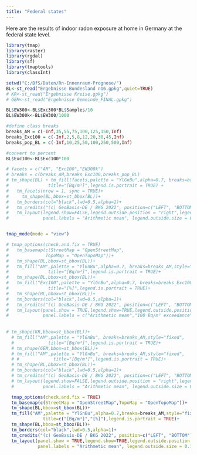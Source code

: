 ```yaml
---
title: "Federal states"
---
```


Here are the results of indoor radon exposure at home in Germany at the federal state level. 


```r
library(tmap)
library(raster)
library(rgdal)
library(sf)
library(tmaptools)
library(classInt)

setwd("C:/BfS/Daten/Rn-Innenraum-Prognose/")
BL<-st_read("Ergebnisse Bundesland n16.gpkg",quiet=TRUE)
# KR<-st_read("Ergebnisse Kreise.gpkg")
# GEM<-st_read("Ergebnisse Gemeinde_FINAL.gpkg")

BL$EW300<-BL$Exc300*BL$Samples/10
BL$EW300k<-BL$EW300/1000

#define class breaks
breaks_AM = c(-Inf,35,55,75,100,125,150,Inf)
breaks_Exc100 = c(-Inf,2,5,8,12,20,30,45,Inf)
breaks_pop_BL = c(-Inf,10,25,50,100,250,500,Inf)

#convert to percent
BL$Exc100<-BL$Exc100*100

# facets = c("AM", "Exc100","EW300k")
# breaks = c(breaks_AM,breaks_Exc100,breaks_pop_BL)
# tm_shape(BL) + tm_fill(facets,palette = "YlGnBu",alpha=0.7, breaks=breaks,style="fixed",
#               title="[Bq/m³]",legend.is.portrait = TRUE) + 
#   tm_facets(nrow = 1, sync = TRUE)+
#     tm_shape(BL,bbox=st_bbox(BL))+
#   tm_borders(col="black",lwd=0.5,alpha=1)+
#   tm_credits("(c) GeoBasis-DE / BKG 2022", position=c("LEFT", "BOTTOM"))+
#   tm_layout(legend.show=FALSE,legend.outside.position = "right",legend.outside = TRUE,
#             panel.labels = "Arithmetic mean", legend.outside.size = 0.1,panel.label.size = 1)


tmap_mode(mode = "view")

# tmap_options(check.and.fix = TRUE)
#   tm_basemap(c(StreetMap = "OpenStreetMap",
#              TopoMap = "OpenTopoMap"))+
#   tm_shape(BL,bbox=st_bbox(BL))+
#   tm_fill("AM",palette = "YlGnBu",alpha=0.7, breaks=breaks_AM,style="fixed",
#               title="[Bq/m³]",legend.is.portrait = TRUE)+
#   tm_shape(BL,bbox=st_bbox(BL))+
#   tm_fill("Exc100",palette = "YlGnBu",alpha=0.7, breaks=breaks_Exc100,style="fixed",
#               title="[%]",legend.is.portrait = TRUE)+
#   tm_shape(BL,bbox=st_bbox(BL))+
#   tm_borders(col="black",lwd=0.5,alpha=1)+
#   tm_credits("(c) GeoBasis-DE / BKG 2022", position=c("LEFT", "BOTTOM"))+
#   tm_layout(panel.show = TRUE,legend.show=TRUE,legend.outside.position = "right",legend.outside = TRUE,
#             panel.labels = c("Arithmetic mean","100 Bq/m³ exceedance"), legend.outside.size = 0.1,panel.label.size = 1)
  
  
# tm_shape(KR,bbox=st_bbox(BL))+
  # tm_fill("AM",palette = "YlGnBu", breaks=breaks_AM,style="fixed",
  #             title="[Bq/m³]",legend.is.portrait = TRUE)+
  # tm_shape(GEM,bbox=st_bbox(BL))+
  # tm_fill("AM",palette = "YlGnBu", breaks=breaks_AM,style="fixed",
  # #             title="[Bq/m³]",legend.is.portrait = TRUE)+
  # tm_shape(BL,bbox=st_bbox(BL))+
  # tm_borders(col="black",lwd=0.5,alpha=1)+
  # tm_credits("(c) GeoBasis-DE / BKG 2022", position=c("LEFT", "BOTTOM"))+
  # tm_layout(legend.show=FALSE,legend.outside.position = "right",legend.outside = TRUE,
  #           panel.labels = "Arithmetic mean", legend.outside.size = 0.1,panel.label.size = 1)

  tmap_options(check.and.fix = TRUE)
  tm_basemap(c(StreetMap = "OpenStreetMap",TopoMap = "OpenTopoMap"))+
  tm_shape(BL,bbox=st_bbox(BL))+
  tm_fill("AM",palette = "YlGnBu",alpha=0.7,breaks=breaks_AM,style="fixed",
              title=c("[Bq/m³]","[%]"),legend.is.portrait = TRUE)+
  tm_shape(BL,bbox=st_bbox(BL))+
  tm_borders(col="black",lwd=0.5,alpha=1)+
  tm_credits("(c) GeoBasis-DE / BKG 2022", position=c("LEFT", "BOTTOM"))+
  tm_layout(panel.show = TRUE,legend.show=TRUE,legend.outside.position = "right",legend.outside = TRUE,
            panel.labels = "Arithmetic mean", legend.outside.size = 0.1,panel.label.size = 1)

```

